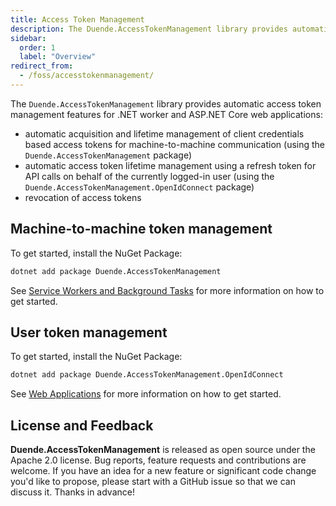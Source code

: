 ```yaml
---
title: Access Token Management
description: The Duende.AccessTokenManagement library provides automatic access token management features for .NET applications
sidebar:
  order: 1
  label: "Overview"
redirect_from:
  - /foss/accesstokenmanagement/
---
```



The `Duende.AccessTokenManagement` library provides automatic access token management features for .NET worker and ASP.NET Core web applications:

- automatic acquisition and lifetime management of client credentials based access tokens for machine-to-machine communication (using the `Duende.AccessTokenManagement` package)
- automatic access token lifetime management using a refresh token for API calls on behalf of the currently logged-in user (using the `Duende.AccessTokenManagement.OpenIdConnect` package)
- revocation of access tokens

## Machine-to-machine token management

To get started, install the NuGet Package:

```bash
dotnet add package Duende.AccessTokenManagement
```

See [Service Workers and Background Tasks](/accesstokenmanagement/workers.md) for more information on how to get started.

<CardGrid>
    <LinkCard
        href="https://github.com/DuendeSoftware/foss/tree/main/access-token-management"
        title="GitHub Repository"
        description="View the source code for this library on GitHub."
    />
    <LinkCard
        href="https://www.nuget.org/packages/Duende.AccessTokenManagement/"
        title="NuGet Package"
        description="View the package on NuGet.org."
    />
</CardGrid>

## User token management

To get started, install the NuGet Package:

```bash
dotnet add package Duende.AccessTokenManagement.OpenIdConnect
```

See [Web Applications](/accesstokenmanagement/web-apps.md) for more information on how to get started.

<CardGrid>
    <LinkCard
        href="https://github.com/DuendeSoftware/foss/tree/main/access-token-management"
        title="GitHub Repository"
        description="View the source code for this library on GitHub."
    />
    <LinkCard
        href="https://www.nuget.org/packages/Duende.AccessTokenManagement.OpenIdConnect/"
        title="NuGet Package"
        description="View the package on NuGet.org."
    />
</CardGrid>

## License and Feedback

**Duende.AccessTokenManagement** is released as open source under the Apache 2.0 license. Bug reports, feature requests and contributions are welcome. If you have an idea for a new feature or significant code change you'd like to propose, please start with a GitHub issue so that we can discuss it. Thanks in advance!
